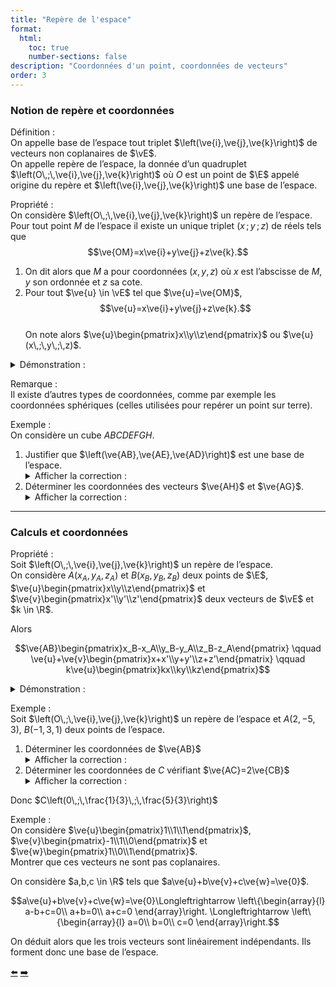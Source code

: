 ```yaml
---
title: "Repère de l'espace"
format:
  html:
    toc: true
    number-sections: false
description: "Coordonnées d'un point, coordonnées de vecteurs"
order: 3
---
```




### Notion de repère et coordonnées

::: {.bloc .def}
<span class="bloc-titre">Définition : </span><br>
On appelle base de l'espace tout triplet $\left(\ve{i},\ve{j},\ve{k}\right)$ de vecteurs non coplanaires de $\vE$.  
On appelle repère de l'espace, la donnée d'un quadruplet $\left(O\,;\,\ve{i},\ve{j},\ve{k}\right)$ où $O$ est un point de $\E$ appelé origine du repère et $\left(\ve{i},\ve{j},\ve{k}\right)$ une base de l'espace.
:::

::: {.bloc .thm}
<span class="bloc-titre">Propriété : </span><br>
On considère $\left(O\,;\,\ve{i},\ve{j},\ve{k}\right)$ un repère de l'espace.  
Pour tout point $M$ de l'espace il existe un unique triplet $(x\,;\,y\,;\,z)$ de réels tels que  
$$\ve{OM}=x\ve{i}+y\ve{j}+z\ve{k}.$$  

1. On dit alors que $M$ a pour coordonnées $(x,y,z)$ où $x$ est l'abscisse de $M$, $y$ son ordonnée et $z$ sa cote.  
2. Pour tout $\ve{u} \in \vE$ tel que $\ve{u}=\ve{OM}$,  
$$\ve{u}=x\ve{i}+y\ve{j}+z\ve{k}.$$  
On note alors $\ve{u}\begin{pmatrix}x\\y\\z\end{pmatrix}$ ou $\ve{u}(x\,;\,y\,;\,z)$.
:::

<details class="bloc demo"><summary>Démonstration : </summary>
Soit $\ve{w}$ un vecteur de l'espace, $O$ un point de l'espace et $M$ le point de l'espace tel que $\ve{w}=\ve{OM}$. On note $M'$ le projeté de $M$ sur $\left(O\,;\,\ve{i},\ve{j}\right)$ parallèlement à $\left(O\,;\,\ve{k}\right)$.  
On a alors $\ve{OM}=\ve{OM'}+\ve{M'M}$.  
Or $\ve{M'M}$ est colinéaire à $\ve{k}$, donc il existe un réel $z$ tel que $\ve{M'M}=z\ve{k}$.  
Comme $M' \in \left(O\,;\,\ve{i},\ve{j}\right)$, alors il existe $x,y \in \R$ tels que $\ve{OM'}=x\ve{i}+y\ve{j}$.  
D'où le résultat. L'unicité du triplet est une conséquence de l'unicité du point $M$.
</details>

::: {.bloc .rem}
<span class="bloc-titre">Remarque : </span><br>
Il existe d'autres types de coordonnées, comme par exemple les coordonnées sphériques (celles utilisées pour repérer un point sur terre).
:::

::: {.bloc .ex}
<span class="bloc-titre">Exemple : </span><br>
On considère un cube $ABCDEFGH$.

1. Justifier que $\left(\ve{AB},\ve{AE},\ve{AD}\right)$ est une base de l'espace.  
<details class="bloc cor"><summary>Afficher la correction :</summary>
Les trois vecteurs $\ve{AB}$, $\ve{AE}$ et $\ve{AD}$ ne sont pas coplanaires, donc ils forment une base de l’espace.
</details>

2. Déterminer les coordonnées des vecteurs $\ve{AH}$ et $\ve{AG}$.  
<details class="bloc cor"><summary>Afficher la correction :</summary>
Dans le repère $\left(A\,;\,\ve{AB},\ve{AE},\ve{AD}\right)$ :  
$H$ a pour coordonnées $(0,1,1)$, donc $\ve{AH}(0,1,1)$.  
De plus, $G$ a pour coordonnées $(1,1,1)$, donc $\ve{AG}(1,1,1)$.
</details>
:::

---

### Calculs et coordonnées

::: {.bloc .thm}
<span class="bloc-titre">Propriété : </span><br>
Soit $\left(O\,;\,\ve{i},\ve{j},\ve{k}\right)$ un repère de l'espace.  
On considère $A(x_A,y_A,z_A)$ et $B(x_B,y_B,z_B)$ deux points de $\E$, $\ve{u}\begin{pmatrix}x\\y\\z\end{pmatrix}$ et $\ve{v}\begin{pmatrix}x'\\y'\\z'\end{pmatrix}$ deux vecteurs de $\vE$ et $k \in \R$.  

Alors  

$$\ve{AB}\begin{pmatrix}x_B-x_A\\y_B-y_A\\z_B-z_A\end{pmatrix} \qquad
\ve{u}+\ve{v}\begin{pmatrix}x+x'\\y+y'\\z+z'\end{pmatrix} \qquad
k\ve{u}\begin{pmatrix}kx\\ky\\kz\end{pmatrix}$$
:::

<details class="bloc demo"><summary>Démonstration : </summary>
Les démonstrations sont faciles et sont uniquement basées sur la définition des coordonnées d'un point et d'un vecteur dans un repère.
</details>

::: {.bloc .ex}
<span class="bloc-titre">Exemple : </span><br>
Soit $\left(O\,;\,\ve{i},\ve{j},\ve{k}\right)$ un repère de l'espace et $A(2,-5,3)$, $B(-1,3,1)$ deux points de l'espace.

1. Déterminer les coordonnées de $\ve{AB}$  
<details class="bloc cor"><summary>Afficher la correction :</summary>
$\ve{AB}\begin{pmatrix}
-1-2\\
3-(-5)\\
1-3
\end{pmatrix}
= \begin{pmatrix}
-3\\8\\-2
\end{pmatrix}$
</details>

2. Déterminer les coordonnées de $C$ vérifiant $\ve{AC}=2\ve{CB}$  
<details class="bloc cor"><summary>Afficher la correction :</summary>
$$\left\{\begin{array}{l}
x_C-2=2(-1-x_C)\\
y_C-(-5)=2(3-y_C)\\
z_C-3=2(1-z_C)
\end{array}\right.
\Longleftrightarrow
\left\{\begin{array}{l}
x_C=0\\
y_C=\frac{1}{3}\\
z_C=\frac{5}{3}
\end{array}\right.$$

Donc $C\left(0\,;\,\frac{1}{3}\,;\,\frac{5}{3}\right)$
</details>
:::

::: {.bloc .ex}
<span class="bloc-titre">Exemple : </span><br>
On considère $\ve{u}\begin{pmatrix}1\\1\\1\end{pmatrix}$, $\ve{v}\begin{pmatrix}-1\\1\\0\end{pmatrix}$ et $\ve{w}\begin{pmatrix}1\\0\\1\end{pmatrix}$.  
Montrer que ces vecteurs ne sont pas coplanaires.

On considère $a,b,c \in \R$ tels que $a\ve{u}+b\ve{v}+c\ve{w}=\ve{0}$.

$$a\ve{u}+b\ve{v}+c\ve{w}=\ve{0}\Longleftrightarrow
\left\{\begin{array}{l}
a-b+c=0\\
a+b=0\\
a+c=0
\end{array}\right.
\Longleftrightarrow
\left\{\begin{array}{l}
a=0\\
b=0\\
c=0
\end{array}\right.$$

On déduit alors que les trois vecteurs sont linéairement indépendants. Ils forment donc une base de l'espace.
:::


<div class="nav-pages">
  <a class="prev" href="vecteur_espace.html">⬅️</a>
  <a class="next" href="droite_plan.html">➡️</a>
</div>
